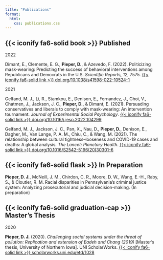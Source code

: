 ```yaml
---
title: "Publications"
format:
  html:
    css: publications.css
---
```


## {{< iconify fa6-solid book >}} Published

::: {.publication-card}
::: {.publication-year}
2022
:::

Dimant, E., Clemente, E. G., **Pieper, D.**, & Azevedo, F. (2022). Politicizing mask-wearing: Predicting the success of behavioral interventions among Republicans and Democrats in the U.S. *Scientific Reports, 12*, 7575. [{{< iconify fa6-solid link >}} doi.org/10.1038/s41598-022-10524-1](https://doi.org/10.1038/s41598-022-10524-1)
:::

::: {.publication-card}
::: {.publication-year}
2021
:::

Gelfand, M. J., Li, R., Stamkou, E., Denison, E., Fernandez, J., Choi, V., Chatmen, J., Jackson, J. C., **Pieper, D.**, & Dimant, E. (2021). Persuading conservatives and liberals to comply with mask-wearing: An intervention tournament. *Journal of Experimental Social Psychology*. [{{< iconify fa6-solid link >}} doi.org/10.1016/j.jesp.2022.104299](https://doi.org/10.1016/j.jesp.2022.104299)

Gelfand, M. J., Jackson, J. C., Pan, X., Nau, D., **Pieper, D.**, Denison, E., Dagher, M., Van Lange, P. A. M., Chiu, C., & Wang, M. (2021). The relationship between cultural tightness–looseness and COVID-19 cases and deaths: A global analysis. *The Lancet: Planetary Health*. [{{< iconify fa6-solid link >}} doi.org/10.1016/S2542-5196(20)30301-6](https://doi.org/10.1016/S2542-5196(20)30301-6)
:::

## {{< iconify fa6-solid flask >}} In Preparation

::: {.publication-card}
**Pieper, D. J.**, McNeill, J. M., Chirdon, C. R., Moore, D. W., Wang, E.-H., Raby, S., & Cloutier, R. M. Racial disparities in Pennsylvania's criminal justice system: Analyzing prosecutorial and judicial decision-making. (In preparation)
:::

## {{< iconify fa6-solid graduation-cap >}} Master's Thesis

::: {.publication-card}
::: {.publication-year}
2020
:::

**Pieper, D. J.** (2020). *Challenging social systems under the threat of pollution: Replication and extension of Eadeh and Chang (2019)* [Master's thesis, University of Northern Iowa]. UNI ScholarWorks. [{{< iconify fa6-solid link >}} scholarworks.uni.edu/etd/1028](https://scholarworks.uni.edu/etd/1028)
:::